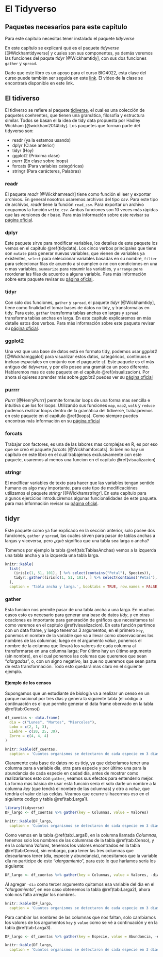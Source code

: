 # El Tidyverso {#tidyverso}

## Paquetes necesarios para este capítulo

Para este capitulo necesitas tener instalado el paquete *tidyverse*

En este capítulo se explicará qué es el paquete *tidyverse* [@Wickhamtidyverse] y cuales son sus componentes, ya demás veremos las funciones del paqute *tidyr* [@Wickhamtidy], con sus dos funciones `gather` y `spread`.

Dado que este libro es un apoyo para el curso BIO4022, esta clase del curso puede también ser seguida en este [link](https://derek-corcoran-barrios.github.io/Clase3/Clase3Hadleyverso). El video de la clase se encontrará disponible en este link.

## El tidiverso

El tidiverso se refiere al paquete [tidiverse](https://www.tidyverse.org/), el cual es una colección de paquetes coehrentes, que tienen una gramática, filosofía y estructura similar. Todos se basan el la idea de tidy data propuesta por Hadley Wickham [@wickham2014tidy]. Los paquetes que forman parte del tidyverso son:

* readr (ya la estamos usando)
* dplyr (Clase anterior)
* tidyr (Hoy)
* ggplot2 (Próxima clase)
* purrr (En clase sobre loops)
* forcats (Para variables categóricas)
* stringr (Para carácteres, Palabras)

### readr

El paquete *readr* [@Wickhamreadr] tiene como función el leer y exportar archivos. En general nosotros usaremos archivos del tipo *csv*. Para este tipo de archivos, *readr* tiene la función `read_csv`. Para exportar un archivo ocupamos la función `write_csv`. Ambas funciones son 10 veces más rápidas que las versiones de r base. Para más información sobre este revisar su [página oficial](https://readr.tidyverse.org/).

### dplyr

Este paquete sirve para modificar variables, los detalles de este paquete los vemos en el capítulo \@ref(tidydata). Los cinco verbos principales que tiene son `mutate` para generar nuevas variables, que vienen de variables ya existentes, `select` para seleccionar variables basadas en su nombre, `filter` para seleccionar filas de acuerdo a si cumplen o no con condiciones en una o mas variables, `summarize` para resumir las variables, y `arrange` para reordenar las filas de acuerdo a alguna variable. Para más información sobre este paquete revisar su [página oficial](https://dplyr.tidyverse.org/).

### tidyr

Con solo dos funciones, `gather` y `spread`, el paquete *tidyr* [@Wickhamtidy], tiene como finalidad el tomar bases de datos no tidy, y transformalas en tidy. Para esto, `gather` transforma tablas anchas en largas y `spread` transforma tablas anchas en larga. En este capítulo explicaremos en más detalle estos dos verbos. Para más información sobre este paquete revisar su [página oficial](https://tidyr.tidyverse.org/).

### ggplot2

Una vez que una base de datos está en formato tidy, podemos usar *ggplot2* [@Wickhamggplot] para visualizar estos datos, categóricos, continuos e incluso espaciales en conjunto con el pagquete *sf*. Este paquete es el más antiguo del *tidyverse*, y por ello posee una gramática un poco diferente. Hablaremos mas de este paquete en el capítulo \@ref(visualizacion). Por ahora si quieres aprender más sobre *ggplot2* puedes ver su [página oficial](https://ggplot2.tidyverse.org/)

### purrrr

*Purrr* [@HenryPurrr] permite formular loops de una forma mas sencilla e intuitiva que los for loops. Utilizando sus funciones `map`, `map2`, `walk` y `reduce` podemos realizar loops dentro de la gramática del tidiverse, trabajaremos en este paquete en el capítulo \@ref(loops). Como siempre puedes encontras más información en su [página oficial](https://purrr.tidyverse.org/)

### forcats

Trabajar con factores, es una de las labores mas complejas en R, es por eso que se creó el paquete *forcats* [@Wickhamforcats]. Si bién no hay un capítulo en este libro en el cuál trabajemos exclusivamente con este paquete, usaremos al menos una funcion en el capítulo \@ref(visualizacion)

### stringr

El modíficar variables de texto para hacer que las variables tengan sentido humano es algo muy importante, para este tipo de modificaciónes utilizamos el paquete *stringr* [@Wickhamstringr]. En este capítulo para algunos ejercicios introduciremos algunas funcionalidades de este paquete. para mas información revisar su [página oficial](https://stringr.tidyverse.org/). 

## tidyr

Este paquete como ya fue explicado en la sección anterior, solo posee dos funciones, `gather` y `spread`, las cuales sirven para pasar de tablas anchas a largas y viceversa, pero ¿qué significa que una tabla sea larga o ancha?

Tomemos por ejemplo la tabla \@ref(tab:TablasAnchas) vemos a la izquerda una tabla ancha y a la izquerda una tabla larga.

```r
knitr::kable(
  list(
    (iris[c(1, 51, 101), ] %>% select(contains("Petal"), Species)),
    tidyr::gather((iris[c(1, 51, 101), ] %>% select(contains("Petal"), Species)),key = flower_att, value = measurement, -Species)
  ),
  caption = 'Tabla ancha y larga.', booktabs = TRUE, row.names = FALSE)
```

### gather

Esta funcion nos permite pasar de una tabla ancha a una larga. En muchos casos esto es necesario para generar una base de datos *tidy*, y en otras ocaciones es importante para generación de gráficos que necesitamos tal como veremos en el capítulo \@ref(visualizacion). En esta función partimos con un data frame, y luego tenemos 3 argumentos, en el primero `key`, ponemos el nombre de la variable que va a llevar como observaciones los nombres de las columnas; luego en el argumento *value*, ponemos el nombre de la columna que llevará los valores de cada columna al transformarse en una columna larga; Por último hay un último argumento (sin nombre), en el cual ponemos las columas que queremos que sean "*alargadas*", o, con un signo negativo, las que no queremos que sean parte de esta transformación. Todo esto quedará mas claro en el siguiente ejemplo.

#### Ejemplo de los censos

Supongamos que un estudiante de biología va a realizar un censo en un parque nacional por tres días y genera la siguiente tabla (el código a continuación es el que permite generar el data frame obervado en la tabla \@ref(tab:Censo))

```r
df_cuentas <- data.frame(
  dia = c("Lunes", "Martes", "Miercoles"),
  Lobo = c(2, 1, 3),
  Liebre = c(20, 25, 30),
  Zorro = c(4, 4, 4)
)
```

```r
knitr::kable(df_cuentas,
  caption = 'Cuantos organismos se detectaron de cada especie en 3 días.', booktabs = TRUE, row.names = FALSE)
```

Claramente esta base de datos no es tidy, ya que deberíamos tener una columna para a variable día, otra para especie y por último una para la abundancia de cada especie en cadad día, antes de mostrar como realizaríamos esto con `gather`, veamos sus efectos para entenderlo mejor. La forma más básica de usar esta función sería el solo darle un nombre a la columna *key* (que tendrá el nombre de las columnas) y otro a *value*, que tendría el valor de las celdas. Veamos que ocurre si hacermos eso en el siguiente codigo y tabla \@ref(tab:Larga1).

```r
library(tidyverse)
DF_largo <- df_cuentas %>% gather(key = Columnas, value = Valores)
```

```r
knitr::kable(DF_largo,
  caption = 'Cuantos organismos se detectaron de cada especie en 3 días.', booktabs = TRUE, row.names = FALSE)
```

Como vemos en la tabla \@ref(tab:Larga1), en la columna llamada *Columnas*, tenemos solo los nombres de las columnras de la tabla \@ref(tab:Censo), y en la columna *Valores*, tenemos los valores encontrados en la tabla \@ref(tab:Censo), sin embargo, para tener las tres columnas que desearíamos tener (día, especie y  abundancia), necesitamos que la variable día no participe de este "*alargamiento*", para esto lo que haríamos sería los siguiente:

```r
DF_largo <- df_cuentas %>% gather(key = Columnas, value = Valores, -dia)
```

Al agregar `-día` como tercer argumento quitamos esa variable del día en el "*alargamiento*", en ese caso obtenemos la tabla \@ref(tab:Larga2), ahora solo nos falta arreglar los nombres. 

```r
knitr::kable(DF_largo,
  caption = 'Cuantos organismos se detectaron de cada especie en 3 días.', booktabs = TRUE, row.names = FALSE)
```

Para cambiar los nombres de las columnas que nos faltan, solo cambiamos los valores de los argumentos `key` y `value` como se vé a continuación y en la tabla \@ref(tab:Larga3).

```r
DF_largo <- df_cuentas %>% gather(key = Especie, value = Abundancia, -dia)
```

```r
knitr::kable(DF_largo,
  caption = 'Cuantos organismos se detectaron de cada especie en 3 días.', booktabs = TRUE, row.names = FALSE)
```